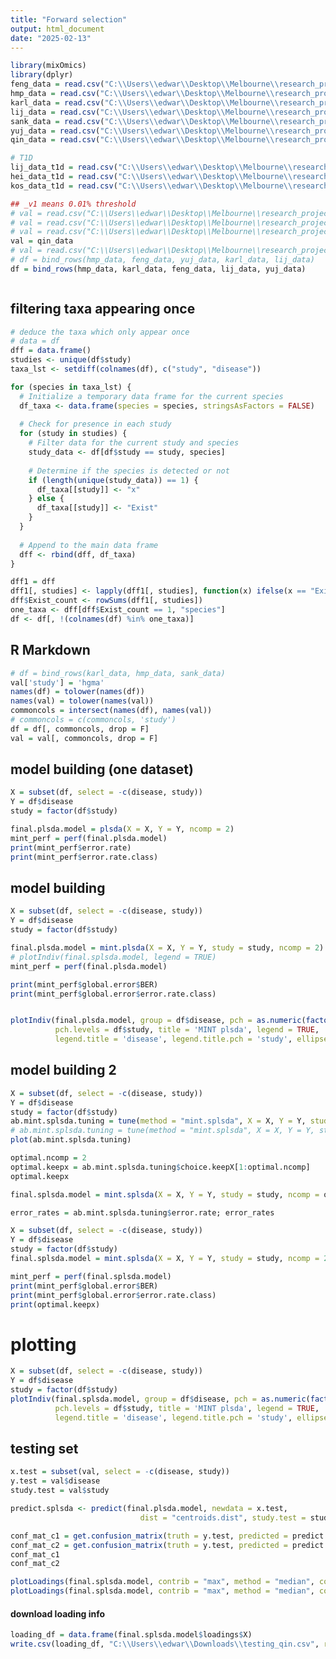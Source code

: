 ---
title: "Forward selection"
output: html_document
date: "2025-02-13"
---

```{r setup, include=FALSE}
library(mixOmics)
library(dplyr)
feng_data = read.csv("C:\\Users\\edwar\\Desktop\\Melbourne\\research_project\\curated_metagenomics\\single_study\\feng_data_lf.csv")
hmp_data = read.csv("C:\\Users\\edwar\\Desktop\\Melbourne\\research_project\\curated_metagenomics\\single_study\\hmp_data_lf.csv")
karl_data = read.csv("C:\\Users\\edwar\\Desktop\\Melbourne\\research_project\\curated_metagenomics\\single_study\\karl_data_lf.csv")
lij_data = read.csv("C:\\Users\\edwar\\Desktop\\Melbourne\\research_project\\curated_metagenomics\\single_study\\lij_data_lf.csv")
sank_data = read.csv("C:\\Users\\edwar\\Desktop\\Melbourne\\research_project\\curated_metagenomics\\single_study\\sank_data_lf.csv")
yuj_data = read.csv("C:\\Users\\edwar\\Desktop\\Melbourne\\research_project\\curated_metagenomics\\single_study\\yuj_data_lf.csv")
qin_data = read.csv("C:\\Users\\edwar\\Desktop\\Melbourne\\research_project\\curated_metagenomics\\single_study\\qin_data_lfv1.csv")

# T1D
lij_data_t1d = read.csv("C:\\Users\\edwar\\Desktop\\Melbourne\\research_project\\curated_metagenomics\\single_study\\T1D\\lij_data_lf.csv")
hei_data_t1d = read.csv("C:\\Users\\edwar\\Desktop\\Melbourne\\research_project\\curated_metagenomics\\single_study\\T1D\\hei_data_lf.csv")
kos_data_t1d = read.csv("C:\\Users\\edwar\\Desktop\\Melbourne\\research_project\\curated_metagenomics\\single_study\\T1D\\kos_data_lf.csv")

## _v1 means 0.01% threshold
# val = read.csv("C:\\Users\\edwar\\Desktop\\Melbourne\\research_project\\HGMA_data\\BioProject_PRJEB1786_v1.csv")
# val = read.csv("C:\\Users\\edwar\\Desktop\\Melbourne\\research_project\\HGMA_data\\BioProject_PRJNA422434_V1.csv")
# val = read.csv("C:\\Users\\edwar\\Desktop\\Melbourne\\research_project\\HGMA_data\\BioProject_PRJNA289586(T1D)_v1.csv")
val = qin_data
# val = read.csv("C:\\Users\\edwar\\Desktop\\Melbourne\\research_project\\other_valsets\\Naguyen\\Naguyen.csv")
# df = bind_rows(hmp_data, feng_data, yuj_data, karl_data, lij_data)
df = bind_rows(hmp_data, karl_data, feng_data, lij_data, yuj_data)
```

```{r}


```

## filtering taxa appearing once

```{r}
# deduce the taxa which only appear once
# data = df
dff = data.frame()
studies <- unique(df$study)
taxa_lst <- setdiff(colnames(df), c("study", "disease"))

for (species in taxa_lst) {
  # Initialize a temporary data frame for the current species
  df_taxa <- data.frame(species = species, stringsAsFactors = FALSE)
  
  # Check for presence in each study
  for (study in studies) {
    # Filter data for the current study and species
    study_data <- df[df$study == study, species]
    
    # Determine if the species is detected or not
    if (length(unique(study_data)) == 1) {
      df_taxa[[study]] <- "x"
    } else {
      df_taxa[[study]] <- "Exist"
    }
  }
  
  # Append to the main data frame
  dff <- rbind(dff, df_taxa)
}

dff1 = dff
dff1[, studies] <- lapply(dff1[, studies], function(x) ifelse(x == "Exist", 1, 0))
dff$Exist_count <- rowSums(dff1[, studies])
one_taxa <- dff[dff$Exist_count == 1, "species"]
df <- df[, !(colnames(df) %in% one_taxa)]
```

## R Markdown

```{r cars}
# df = bind_rows(karl_data, hmp_data, sank_data)
val['study'] = 'hgma'
names(df) = tolower(names(df))
names(val) = tolower(names(val))
commoncols = intersect(names(df), names(val))
# commoncols = c(commoncols, 'study')
df = df[, commoncols, drop = F]
val = val[, commoncols, drop = F]

```

## model building (one dataset)

```{r}
X = subset(df, select = -c(disease, study))
Y = df$disease
study = factor(df$study)

final.plsda.model = plsda(X = X, Y = Y, ncomp = 2)
mint_perf = perf(final.plsda.model)
print(mint_perf$error.rate)
print(mint_perf$error.rate.class)
```

## model building

```{r pressure, echo=FALSE}
X = subset(df, select = -c(disease, study))
Y = df$disease
study = factor(df$study)

final.plsda.model = mint.plsda(X = X, Y = Y, study = study, ncomp = 2)
# plotIndiv(final.splsda.model, legend = TRUE)
mint_perf = perf(final.plsda.model)

print(mint_perf$global.error$BER)
print(mint_perf$global.error$error.rate.class)


plotIndiv(final.plsda.model, group = df$disease, pch = as.numeric(factor(df$study))+13,
          pch.levels = df$study, title = 'MINT plsda', legend = TRUE, 
          legend.title = 'disease', legend.title.pch = 'study', ellipse = T)

```

## model building 2

```{r}
X = subset(df, select = -c(disease, study))
Y = df$disease
study = factor(df$study)
ab.mint.splsda.tuning = tune(method = "mint.splsda", X = X, Y = Y, study = study, ncomp = 2, test.keepX = seq(1, ncol(X), 1), dist = "centroids.dist")
# ab.mint.splsda.tuning = tune(method = "mint.splsda", X = X, Y = Y, study = study, ncomp = 2, test.keepX = seq(1, ncol(X), 1), already.tested.X = 18, dist = "centroids.dist")
plot(ab.mint.splsda.tuning)

optimal.ncomp = 2
optimal.keepx = ab.mint.splsda.tuning$choice.keepX[1:optimal.ncomp]
optimal.keepx

final.splsda.model = mint.splsda(X = X, Y = Y, study = study, ncomp = optimal.ncomp, keepX = optimal.keepx)
```

```{r}
error_rates = ab.mint.splsda.tuning$error.rate; error_rates


```

```{r}
X = subset(df, select = -c(disease, study))
Y = df$disease
study = factor(df$study)
final.splsda.model = mint.splsda(X = X, Y = Y, study = study, ncomp = 2, keepX = c(18, 82))
```

```{r}
mint_perf = perf(final.splsda.model)
print(mint_perf$global.error$BER)
print(mint_perf$global.error$error.rate.class)
print(optimal.keepx)
```

# plotting

```{r}
X = subset(df, select = -c(disease, study))
Y = df$disease
study = factor(df$study)
plotIndiv(final.splsda.model, group = df$disease, pch = as.numeric(factor(df$study))+13,
          pch.levels = df$study, title = 'MINT plsda', legend = TRUE, 
          legend.title = 'disease', legend.title.pch = 'study', ellipse = T)

```

## testing set

```{r}
x.test = subset(val, select = -c(disease, study))
y.test = val$disease
study.test = val$study

predict.splsda <- predict(final.plsda.model, newdata = x.test, 
                             dist = "centroids.dist", study.test = study.test)

conf_mat_c1 = get.confusion_matrix(truth = y.test, predicted = predict.splsda$class$centroids.dist[, 1])
conf_mat_c2 = get.confusion_matrix(truth = y.test, predicted = predict.splsda$class$centroids.dist[, 2])
conf_mat_c1
conf_mat_c2
```

```{r}
plotLoadings(final.splsda.model, contrib = "max", method = "median", comp = 1, ndisplay = 20)
plotLoadings(final.splsda.model, contrib = "max", method = "median", comp = 2, ndisplay = 20)
```

#### download loading info

```{r}
loading_df = data.frame(final.splsda.model$loadings$X)
write.csv(loading_df, "C:\\Users\\edwar\\Downloads\\testing_qin.csv", row.names = T)

```
